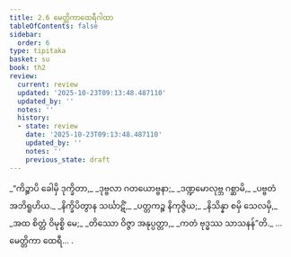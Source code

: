 ```yaml
---
title: 2.6 မေတ္တိကာထေရီဂါထာ
tableOfContents: false
sidebar:
  order: 6
type: tipitaka
basket: su
book: th2
review:
  current: review
  updated: '2025-10-23T09:13:48.487110'
  updated_by: ''
  notes: ''
  history:
  - state: review
    date: '2025-10-23T09:13:48.487110'
    updated_by: ''
    notes: ''
    previous_state: draft
---
```



<ReviewStatus review={frontmatter.review} showDetails={true} />

<HypothesisAnnotation frontmatter={frontmatter} />

<DynamicBreadcrumb />

<Division number="29" book="th2" e="ch" v="19" p="382">

<Paragraph number="54" type="verses" book="th2">
_“ကိဉ္စာပိ ခေါမှိ ဒုက္ခိတာ,_  
_ဒုဗ္ဗလာ ဂတယောဗ္ဗနာ;_  
_ဒဏ္ဍမောလုဗ္ဘ ဂစ္ဆာမိ,_  
_ပဗ္ဗတံ အဘိရူဟိယ._  

</Paragraph>

</Division>
<Division number="30" book="th2" e="ch" v="19" p="382">

<Paragraph number="55" type="verses" book="th2">
_နိက္ခိပိတွာန သင်္ဃာဋိံ,_  
_ပတ္တကဉ္စ နိကုဇ္ဇိယ;_  
_နိသိန္နာ စမှိ သေလမှိ,_  
_အထ စိတ္တံ ဝိမုစ္စိ မေ;_  
_တိဿော ဝိဇ္ဇာ အနုပ္ပတ္တာ,_  
_ကတံ ဗုဒ္ဓဿ သာသနန်”တိ._  


</Paragraph>
</Division>

<Paragraph number="56" type="center" book="th2">
…  မေတ္တိကာ ထေရီ… .
</Paragraph>